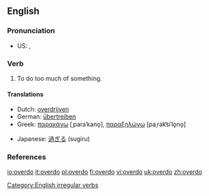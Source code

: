 ==English==

===Pronunciation===
*US: {{IPA|/'ovəɻdu/}}, {{SAMPA|/'ov@r\`du/}}

===Verb===
{{en-verb|overdoes|overdoing|overdid|overdone}}

# To do too much of something.

====Translations====
{{top}}
*Dutch: [[overdrijven]]
*German: [[übertreiben]]
*Greek: [[παρακάνω]] [ˌparaˈkano̞], [[παραξηλώνω]] [paˌrak͡siˈlo̞no̞]
{{mid}}
*Japanese: [[過ぎる]] (sugiru)
{{bottom}}

===References===
{{R:Century 1911}}
{{R:Webster 1913}}

[[Category:English irregular verbs]]

[[io:overdo]]
[[it:overdo]]
[[pl:overdo]]
[[fi:overdo]]
[[vi:overdo]]
[[uk:overdo]]
[[zh:overdo]]